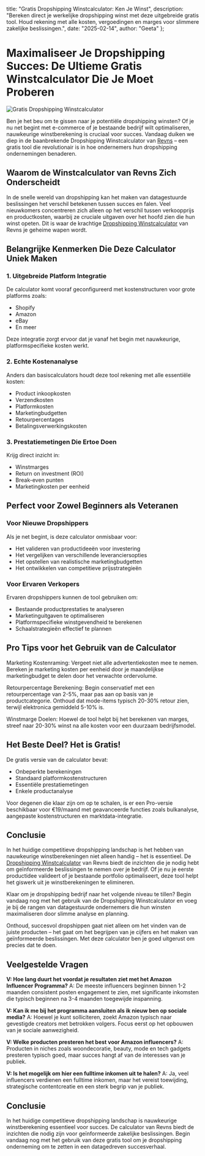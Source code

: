   title: "Gratis Dropshipping Winstcalculator: Ken Je Winst",
  description: "Bereken direct je werkelijke dropshipping winst met deze uitgebreide gratis tool. Houd rekening met alle kosten, vergoedingen en marges voor slimmere zakelijke beslissingen.",
  date: "2025-02-14",
  author: "Geeta"
};

# Maximaliseer Je Dropshipping Succes: De Ultieme Gratis Winstcalculator Die Je Moet Proberen

![Gratis Dropshipping Winstcalculator](/images/blog/free-dropshipping-profit-calculator.jpeg)

Ben je het beu om te gissen naar je potentiële dropshipping winsten? Of je nu net begint met e-commerce of je bestaande bedrijf wilt optimaliseren, nauwkeurige winstberekening is cruciaal voor succes. Vandaag duiken we diep in de baanbrekende Dropshipping Winstcalculator van [Revns](https://www.revns.com/) – een gratis tool die revolutionair is in hoe ondernemers hun dropshipping ondernemingen benaderen.

## Waarom de Winstcalculator van Revns Zich Onderscheidt

In de snelle wereld van dropshipping kan het maken van datagestuurde beslissingen het verschil betekenen tussen succes en falen. Veel nieuwkomers concentreren zich alleen op het verschil tussen verkoopprijs en productkosten, waarbij ze cruciale uitgaven over het hoofd zien die hun winst opeten. Dit is waar de krachtige [Dropshipping Winstcalculator](https://www.revns.com/tools/dropship-calculator) van Revns je geheime wapen wordt.

## Belangrijke Kenmerken Die Deze Calculator Uniek Maken

### 1. Uitgebreide Platform Integratie
De calculator komt vooraf geconfigureerd met kostenstructuren voor grote platforms zoals:
- Shopify
- Amazon
- eBay
- En meer

Deze integratie zorgt ervoor dat je vanaf het begin met nauwkeurige, platformspecifieke kosten werkt.

### 2. Echte Kostenanalyse
Anders dan basiscalculators houdt deze tool rekening met alle essentiële kosten:
- Product inkoopkosten
- Verzendkosten
- Platformkosten
- Marketingbudgetten
- Retourpercentages
- Betalingsverwerkingskosten

### 3. Prestatiemetingen Die Ertoe Doen
Krijg direct inzicht in:
- Winstmarges
- Return on investment (ROI)
- Break-even punten
- Marketingkosten per eenheid

## Perfect voor Zowel Beginners als Veteranen

### Voor Nieuwe Dropshippers
Als je net begint, is deze calculator onmisbaar voor:
- Het valideren van productideeën voor investering
- Het vergelijken van verschillende leveranciersopties
- Het opstellen van realistische marketingbudgetten
- Het ontwikkelen van competitieve prijsstrategieën

### Voor Ervaren Verkopers
Ervaren dropshippers kunnen de tool gebruiken om:
- Bestaande productprestaties te analyseren
- Marketinguitgaven te optimaliseren
- Platformspecifieke winstgevendheid te berekenen
- Schaalstrategieën effectief te plannen

## Pro Tips voor het Gebruik van de Calculator

Marketing Kostenraming: Vergeet niet alle advertentiekosten mee te nemen. Bereken je marketing kosten per eenheid door je maandelijkse marketingbudget te delen door het verwachte ordervolume.

Retourpercentage Berekening: Begin conservatief met een retourpercentage van 2-5%, maar pas aan op basis van je productcategorie. Onthoud dat mode-items typisch 20-30% retour zien, terwijl elektronica gemiddeld 5-10% is.

Winstmarge Doelen: Hoewel de tool helpt bij het berekenen van marges, streef naar 20-30% winst na alle kosten voor een duurzaam bedrijfsmodel.

## Het Beste Deel? Het is Gratis!

De gratis versie van de calculator bevat:
- Onbeperkte berekeningen
- Standaard platformkostenstructuren
- Essentiële prestatiemetingen
- Enkele productanalyse

Voor degenen die klaar zijn om op te schalen, is er een Pro-versie beschikbaar voor €19/maand met geavanceerde functies zoals bulkanalyse, aangepaste kostenstructuren en marktdata-integratie.

## Conclusie

In het huidige competitieve dropshipping landschap is het hebben van nauwkeurige winstberekeningen niet alleen handig – het is essentieel. De [Dropshipping Winstcalculator](https://www.revns.com/tools/dropship-calculator) van Revns biedt de inzichten die je nodig hebt om geïnformeerde beslissingen te nemen over je bedrijf. Of je nu je eerste productidee valideert of je bestaande portfolio optimaliseert, deze tool helpt het giswerk uit je winstberekeningen te elimineren.

Klaar om je dropshipping bedrijf naar het volgende niveau te tillen? Begin vandaag nog met het gebruik van de Dropshipping Winstcalculator en voeg je bij de rangen van datagestuurde ondernemers die hun winsten maximaliseren door slimme analyse en planning.

Onthoud, succesvol dropshippen gaat niet alleen om het vinden van de juiste producten – het gaat om het begrijpen van je cijfers en het maken van geïnformeerde beslissingen. Met deze calculator ben je goed uitgerust om precies dat te doen.

## Veelgestelde Vragen

**V: Hoe lang duurt het voordat je resultaten ziet met het Amazon Influencer Programma?**
A: De meeste influencers beginnen binnen 1-2 maanden consistent posten engagement te zien, met significante inkomsten die typisch beginnen na 3-4 maanden toegewijde inspanning.

**V: Kan ik me bij het programma aansluiten als ik nieuw ben op sociale media?**
A: Hoewel je kunt solliciteren, zoekt Amazon typisch naar gevestigde creators met betrokken volgers. Focus eerst op het opbouwen van je sociale aanwezigheid.

**V: Welke producten presteren het best voor Amazon influencers?**
A: Producten in niches zoals woondecoratie, beauty, mode en tech gadgets presteren typisch goed, maar succes hangt af van de interesses van je publiek.

**V: Is het mogelijk om hier een fulltime inkomen uit te halen?**
A: Ja, veel influencers verdienen een fulltime inkomen, maar het vereist toewijding, strategische contentcreatie en een sterk begrip van je publiek.

## Conclusie
In het huidige competitieve dropshipping landschap is nauwkeurige winstberekening essentieel voor succes. De calculator van Revns biedt de inzichten die nodig zijn voor geïnformeerde zakelijke beslissingen. Begin vandaag nog met het gebruik van deze gratis tool om je dropshipping onderneming om te zetten in een datagedreven succesverhaal.
